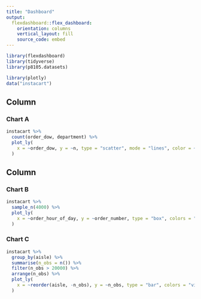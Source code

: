 ```yaml
---
title: "Dashboard"
output: 
  flexdashboard::flex_dashboard:
    orientation: columns
    vertical_layout: fill
    source_code: embed
---
```


```r
library(flexdashboard)
library(tidyverse)
library(p8105.datasets)

library(plotly)
data("instacart")
```

Column {data-width=600}
-----------------------------------------------------------------------

### Chart A

```r
instacart %>%
  count(order_dow, department) %>%
  plot_ly(
    x = ~order_dow, y = ~n, type = "scatter", mode = "lines", color = ~department, colors = "viridis"
  )
```

Column {data-width=400}
-----------------------------------------------------------------------

### Chart B

```r
instacart %>% 
  sample_n(4000) %>% 
  plot_ly(
    x = ~order_hour_of_day, y = ~order_number, type = "box", colors = "viridis"
  )
```

### Chart C

```r
instacart %>% 
  group_by(aisle) %>% 
  summarise(n_obs = n()) %>% 
  filter(n_obs > 20000) %>% 
  arrange(n_obs) %>% 
  plot_ly(
    x = ~reorder(aisle, -n_obs), y = ~n_obs, type = "bar", colors = "viridis"
  )
```

